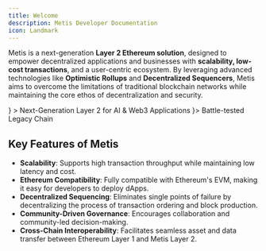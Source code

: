```yaml
---
title: Welcome
description: Metis Developer Documentation
icon: Landmark
---
```



Metis is a next-generation **Layer 2 Ethereum solution**, designed to empower decentralized applications and businesses with **scalability, low-cost transactions**, and a user-centric ecosystem. By leveraging advanced technologies like **Optimistic Rollups** and **Decentralized Sequencers**, Metis aims to overcome the limitations of traditional blockchain networks while maintaining the core ethos of decentralization and security.

<Cards>
  <Card
    title="Hyperion"
    href="/hyperion"
    icon={<Bot />}
  >
    Next-Generation Layer 2 for AI & Web3 Applications
  </Card>
  <Card title="Andromeda" href="/andromeda" icon={<Landmark />}>
    Battle-tested Legacy Chain
  </Card>
</Cards>

## Key Features of Metis

- **Scalability**: Supports high transaction throughput while maintaining low latency and cost.
- **Ethereum Compatibility**: Fully compatible with Ethereum's EVM, making it easy for developers to deploy dApps.
- **Decentralized Sequencing**: Eliminates single points of failure by decentralizing the process of transaction ordering and block production.
- **Community-Driven Governance**: Encourages collaboration and community-led decision-making.
- **Cross-Chain Interoperability**: Facilitates seamless asset and data transfer between Ethereum Layer 1 and Metis Layer 2.